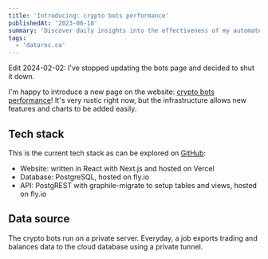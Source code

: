 ```yaml
---
title: 'Introducing: crypto bots performance'
publishedAt: '2023-06-18'
summary: 'Discover daily insights into the effectiveness of my automated cryptocurrency bots and stay informed with their latest performance updates.'
tags: 
  - 'dataroc.ca'
---
```


Edit 2024-02-02: I've stopped updating the bots page and decided to shut it down.

I'm happy to introduce a new page on the website: [crypto bots performance](/)!
It's very rustic right now, but the infrastructure allows new features and charts to be added easily.

## Tech stack

This is the current tech stack as can be explored on [GitHub](https://github.com/dataroche/dataroc.ca):

- Website: written in React with Next.js and hosted on Vercel
- Database: PostgreSQL, hosted on fly.io
- API: PostgREST with graphile-migrate to setup tables and views, hosted on fly.io

## Data source

The crypto bots run on a private server.
Everyday, a job exports trading and balances data to the cloud database using a private tunnel.
